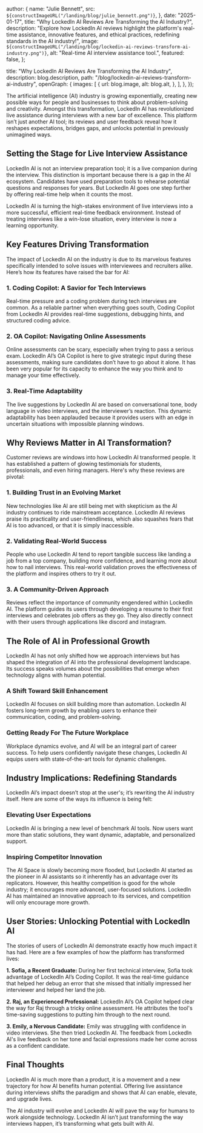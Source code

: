 
  author: {
    name: "Julie Bennett",
    src: `${constructImageURL("/landing/blog/julie_bennett.png")}`,
  },
  date: "2025-01-17",
  title: "Why LockedIn AI Reviews Are Transforming the AI Industry?",
  description:
    "Explore how LockedIn AI reviews highlight the platform's real-time assistance, innovative features, and ethical practices, redefining standards in the AI industry!",
  image: `${constructImageURL("/landing/blog/lockedin-ai-reviews-transform-ai-industry.png")}`,
  alt: "Real-time AI interview assistance tool.",
  featured: false,
};

  title: "Why LockedIn AI Reviews Are Transforming the AI Industry",
  description: blog.description,
  path: "/blog/lockedin-ai-reviews-transform-ai-industry",
  openGraph: {
    images: [
      {
        url: blog.image,
        alt: blog.alt,
      },
    ],
  },
});


The artificial intelligence (AI) industry is growing exponentially, creating new possible ways for people and businesses to think about problem-solving and creativity. Amongst this transformation, LockedIn AI has revolutionized live assistance during interviews with a new bar of excellence. This platform isn’t just another AI tool; its reviews and user feedback reveal how it reshapes expectations, bridges gaps, and unlocks potential in previously unimagined ways.

## Setting the Stage for Live Interview Assistance

LockedIn AI is not an interview preparation tool; it is a live companion during the interview. This distinction is important because there is a gap in the AI ecosystem. Candidates have used preparation tools to rehearse potential questions and responses for years. But LockedIn AI goes one step further by offering real-time help when it counts the most.

LockedIn AI is turning the high-stakes environment of live interviews into a more successful, efficient real-time feedback environment. Instead of treating interviews like a win-lose situation, every interview is now a learning opportunity.

## Key Features Driving Transformation

The impact of LockedIn AI on the industry is due to its marvelous features specifically intended to solve issues with interviewees and recruiters alike. Here’s how its features have raised the bar for AI:

### 1. Coding Copilot: A Savior for Tech Interviews

Real-time pressure and a coding problem during tech interviews are common. As a reliable partner when everything goes south, Coding Copilot from LockedIn AI provides real-time suggestions, debugging hints, and structured coding advice.

### 2. OA Copilot: Navigating Online Assessments

Online assessments can be scary, especially when trying to pass a serious exam. LockedIn AI’s OA Copilot is here to give strategic input during these assessments, making sure candidates don’t have to go about it alone. It has been very popular for its capacity to enhance the way you think and to manage your time effectively.

### 3. Real-Time Adaptability

The live suggestions by LockedIn AI are based on conversational tone, body language in video interviews, and the interviewer’s reaction. This dynamic adaptability has been applauded because it provides users with an edge in uncertain situations with impossible planning windows.

## Why Reviews Matter in AI Transformation?

Customer reviews are windows into how LockedIn AI transformed people. It has established a pattern of glowing testimonials for students, professionals, and even hiring managers. Here's why these reviews are pivotal:

### 1. Building Trust in an Evolving Market

New technologies like AI are still being met with skepticism as the AI industry continues to ride mainstream acceptance. LockedIn AI reviews praise its practicality and user-friendliness, which also squashes fears that AI is too advanced, or that it is simply inaccessible.

### 2. Validating Real-World Success

People who use LockedIn AI tend to report tangible success like landing a job from a top company, building more confidence, and learning more about how to nail interviews. This real-world validation proves the effectiveness of the platform and inspires others to try it out.

### 3. A Community-Driven Approach

Reviews reflect the importance of community engendered within LockedIn AI. The platform guides its users through developing a resume to their first interviews and celebrates job offers as they go. They also directly connect with their users through applications like discord and instagram.

## The Role of AI in Professional Growth

LockedIn AI has not only shifted how we approach interviews but has shaped the integration of AI into the professional development landscape. Its success speaks volumes about the possibilities that emerge when technology aligns with human potential.

### A Shift Toward Skill Enhancement

LockedIn AI focuses on skill building more than automation. LockedIn AI fosters long-term growth by enabling users to enhance their communication, coding, and problem-solving.

### Getting Ready For The Future Workplace

Workplace dynamics evolve, and AI will be an integral part of career success. To help users confidently navigate these changes, LockedIn AI equips users with state-of-the-art tools for dynamic challenges.

## Industry Implications: Redefining Standards

LockedIn AI’s impact doesn’t stop at the user's; it’s rewriting the AI industry itself. Here are some of the ways its influence is being felt:

### Elevating User Expectations

LockedIn AI is bringing a new level of benchmark AI tools. Now users want more than static solutions, they want dynamic, adaptable, and personalized support.

### Inspiring Competitor Innovation

The AI Space is slowly becoming more flooded, but LockedIn AI started as the pioneer in AI assistants so it inherently has an advantage over its replicators. However, this healthy competition is good for the whole industry; it encourages more advanced, user-focused solutions. LockedIn AI has maintained an innovative approach to its services, and competition will only encourage more growth.

## User Stories: Unlocking Potential with LockedIn AI

The stories of users of LockedIn AI demonstrate exactly how much impact it has had. Here are a few examples of how the platform has transformed lives:

**1. Sofia, a Recent Graduate:** During her first technical interview, Sofia took advantage of LockedIn AI’s Coding Copilot. It was the real-time guidance that helped her debug an error that she missed that initially impressed her interviewer and helped her land the job.

**2. Raj, an Experienced Professional:** LockedIn AI’s OA Copilot helped clear the way for Raj through a tricky online assessment. He attributes the tool's time-saving suggestions to putting him through to the next round.

**3. Emily, a Nervous Candidate:** Emily was struggling with confidence in video interviews. She then tried LockedIn AI. The feedback from LockedIn AI's live feedback on her tone and facial expressions made her come across as a confident candidate.

## Final Thoughts

LockedIn AI is much more than a product, it is a movement and a new trajectory for how AI benefits human potential. Offering live assistance during interviews shifts the paradigm and shows that AI can enable, elevate, and upgrade lives.

The AI industry will evolve and LockedIn AI will pave the way for humans to work alongside technology. LockedIn AI isn’t just transforming the way interviews happen, it’s transforming what gets built with AI.
